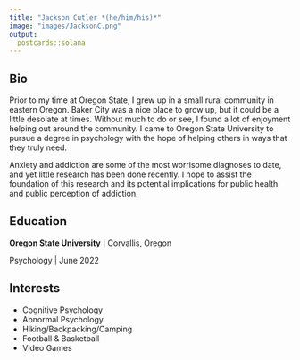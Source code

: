 ```yaml
---
title: "Jackson Cutler *(he/him/his)*"
image: "images/JacksonC.png"
output:
  postcards::solana
---
```

 
## Bio

Prior to my time at Oregon State, I grew up in a small rural community in eastern Oregon.
Baker City was a nice place to grow up, but it could be a little desolate at times. Without much to
do or see, I found a lot of enjoyment helping out around the community. I came to Oregon State
University to pursue a degree in psychology with the hope of helping others in ways that they
truly need.

Anxiety and addiction are some of the most worrisome diagnoses to date, and yet little
research has been done recently. I hope to assist the foundation of this research and its potential
implications for public health and public perception of addiction.

## Education

**Oregon State University** | Corvallis, Oregon

Psychology | June 2022

## Interests

* Cognitive Psychology
* Abnormal Psychology
* Hiking/Backpacking/Camping
* Football & Basketball
* Video Games
